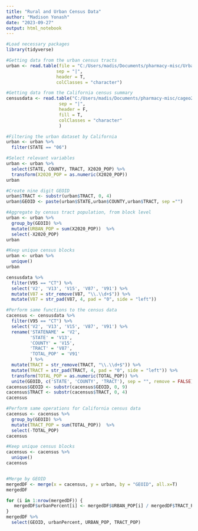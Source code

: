 ```yaml
---
title: "Rural and Urban Census Data"
author: "Madison Yonash"
date: "2023-09-27"
output: html_notebook
---
```


```r
#Load necessary packages
library(tidyverse)
```

```r
#Getting data from the urban census tracts
urban <- read.table(file = "C:/Users/madis/Documents/pharmacy-misc/Urban Census Data.txt", 
                   sep = "|",
                   header = T,
                   colClasses = "character")
```

```r
#Getting data from the California census summary 
censusdata <- read.table("C:/Users/madis/Documents/pharmacy-misc/cageo2020.pl",
                    sep = "|",
                    header = F,
                    fill = T,
                    colClasses = "character"
                    )
```

```r
#Filtering the urban dataset by California
urban <- urban %>% 
  filter(STATE == "06")
```

```r
#Select relevant variables
urban <- urban %>% 
  select(STATE, COUNTY, TRACT, X2020_POP) %>% 
  transform(X2020_POP = as.numeric(X2020_POP))
urban
```

```r
#Create nine digit GEOID
urban$TRACT <- substr(urban$TRACT, 0, 4)
urban$GEOID <- paste(urban$STATE,urban$COUNTY,urban$TRACT, sep ="")

#Aggregate by census tract population, from block level
urban <- urban %>% 
  group_by(GEOID) %>% 
  mutate(URBAN_POP = sum(X2020_POP))  %>% 
  select(-X2020_POP) 
urban
```

```r
#Keep unique census blocks
urban <- urban %>% 
  unique()
urban
```

```r
censusdata %>% 
  filter(V95 == "CT") %>% 
  select('V2', 'V13', 'V15', 'V87', 'V91') %>% 
  mutate(V87 = str_remove(V87, "\\.\\d+$")) %>% 
  mutate(V87 = str_pad(V87, 4, pad = "0", side = "left"))

```




```r
#Perform same functions to the census data
cacensus <- censusdata %>%  
  filter(V95 == "CT") %>% 
  select('V2', 'V13', 'V15', 'V87', 'V91') %>% 
  rename('STATENAME' = 'V2',
         'STATE' = 'V13',
         'COUNTY' = 'V15',
         'TRACT' = 'V87',
         'TOTAL_POP' = 'V91'
         ) %>% 
  mutate(TRACT = str_remove(TRACT, "\\.\\d+$")) %>% 
  mutate(TRACT = str_pad(TRACT, 4, pad = "0", side = "left")) %>% 
  transform(TOTAL_POP = as.numeric(TOTAL_POP)) %>% 
  unite(GEOID, c('STATE', 'COUNTY', 'TRACT'), sep = "", remove = FALSE)
cacensus$GEOID <- substr(cacensus$GEOID, 0, 9)
cacensus$TRACT <- substr(cacensus$TRACT, 0, 4)
cacensus
```

```r
#Perform same operations for California census data
cacensus <- cacensus %>% 
  group_by(GEOID) %>% 
  mutate(TRACT_POP = sum(TOTAL_POP))  %>% 
  select(-TOTAL_POP) 
cacensus
```

```r
#Keep unique census blocks
cacensus <- cacensus %>% 
  unique()
cacensus
```

```r

```


```r
#Merge by GEOID
mergedDF <- merge(x = cacensus, y = urban, by = "GEOID", all.x=T)
mergedDF
```

```r
for (i in 1:nrow(mergedDF)) {
   mergedDF$urbanPercent[i] <- mergedDF$URBAN_POP[i] / mergedDF$TRACT_POP[i]
}
mergedDF %>% 
  select(GEOID, urbanPercent, URBAN_POP, TRACT_POP)
```
